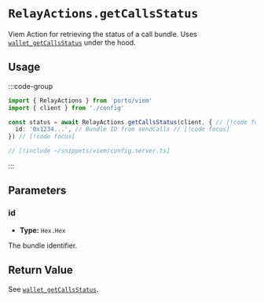 # `RelayActions.getCallsStatus`

Viem Action for retrieving the status of a call bundle. Uses [`wallet_getCallsStatus`](/relay/wallet_getCallsStatus) under the hood.

## Usage

:::code-group

```ts twoslash [example.ts]
import { RelayActions } from 'porto/viem'
import { client } from './config'

const status = await RelayActions.getCallsStatus(client, { // [!code focus]
  id: '0x1234...', // Bundle ID from sendCalls // [!code focus]
}) // [!code focus]
```

```ts twoslash [config.ts] filename="config.ts"
// [!include ~/snippets/viem/config.server.ts]
```

:::

## Parameters

### id

- **Type:** `Hex.Hex`

The bundle identifier.

## Return Value

See [`wallet_getCallsStatus`](/relay/wallet_getCallsStatus#response).

